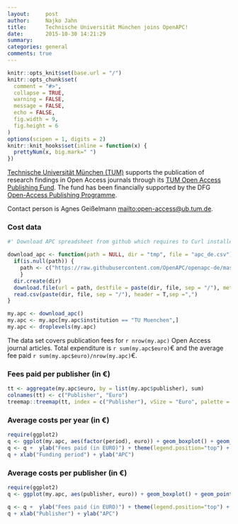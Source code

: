 ```yaml
---
layout:     post
author:		Najko Jahn
title:      Technische Universität München joins OpenAPC!
date:       2015-10-30 14:21:29
summary:    
categories: general
comments: true
---
```


```r

knitr::opts_knit$set(base.url = "/")
knitr::opts_chunk$set(
  comment = "#>",
  collapse = TRUE,
  warning = FALSE, 
  message = FALSE,
  echo = FALSE,
  fig.width = 9,
  fig.height = 6
)
options(scipen = 1, digits = 2)
knitr::knit_hooks$set(inline = function(x) {
  prettyNum(x, big.mark=" ")
})
```

[Technische Universität München (TUM)](https://www.tum.de/en/homepage/) supports the publication of research findings in Open Access journals through its [TUM Open Access Publishing Fund
](https://www.ub.tum.de/en/publishing-fund). The fund has been financially supported by the DFG [Open-Access Publishing Programme](http://www.dfg.de/en/research_funding/programmes/infrastructure/lis/funding_opportunities/open_access/).

Contact person is Agnes Geißelmann <mailto:open-access@ub.tum.de>.

### Cost data

```r
#' Download APC spreadsheet from github which requires to Curl installed

download_apc <- function(path = NULL, dir = "tmp", file = "apc_de.csv"){
  if(is.null(path)) {
    path <- c("https://raw.githubusercontent.com/OpenAPC/openapc-de/master/data/apc_de.csv")
    } 
  dir.create(dir) 
  download.file(url = path, destfile = paste(dir, file, sep = "/"), method = "curl")
  read.csv(paste(dir, file, sep = "/"), header = T,sep =",")
}

my.apc <- download_apc()
my.apc <- my.apc[my.apc$institution == "TU Muenchen",]
my.apc <- droplevels(my.apc)
```

The data set covers publication fees for `r nrow(my.apc)` Open Access journal articles. Total expenditure is `r sum(my.apc$euro)`€ and the average fee paid `r sum(my.apc$euro)/nrow(my.apc)`€.

### Fees paid per publisher (in €)

```r
tt <- aggregate(my.apc$euro, by = list(my.apc$publisher), sum)
colnames(tt) <- c("Publisher", "Euro")
treemap::treemap(tt, index = c("Publisher"), vSize = "Euro", palette = "Paired")
```

###  Average costs per year (in €)

```r
require(ggplot2)
q <- ggplot(my.apc, aes(factor(period), euro)) + geom_boxplot() + geom_point(alpha = 8/10, size = 2,aes(colour =is_hybrid)) + scale_colour_manual(values = c("#000A02", "#DC4E00"))
q <- q +  ylab("Fees paid (in EURO)") + theme(legend.position="top") + theme_bw(base_size = 18)
q + xlab("Funding period") + ylab("APC")
```

###  Average costs per publisher (in €)

```r
require(ggplot2)
q <- ggplot(my.apc, aes(publisher, euro)) + geom_boxplot() + geom_point(alpha = 8/10, size = 2,aes(colour =is_hybrid)) + scale_colour_manual(values = c("#000A02", "#DC4E00"))

q <- q +  ylab("Fees paid (in EURO)") + theme(legend.position="top") + theme_bw(base_size = 9) + coord_flip()
q + xlab("Publisher") + ylab("APC")
```
